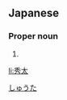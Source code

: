 ==Japanese==
{{ja-kanjitab|秀|太}}

===Proper noun===
{{ja-pos|proper|しゅうた}}

# {{given name|male|lang=ja}}

[[Category:Japanese male given names|しゅうた]]

[[li:秀太]]